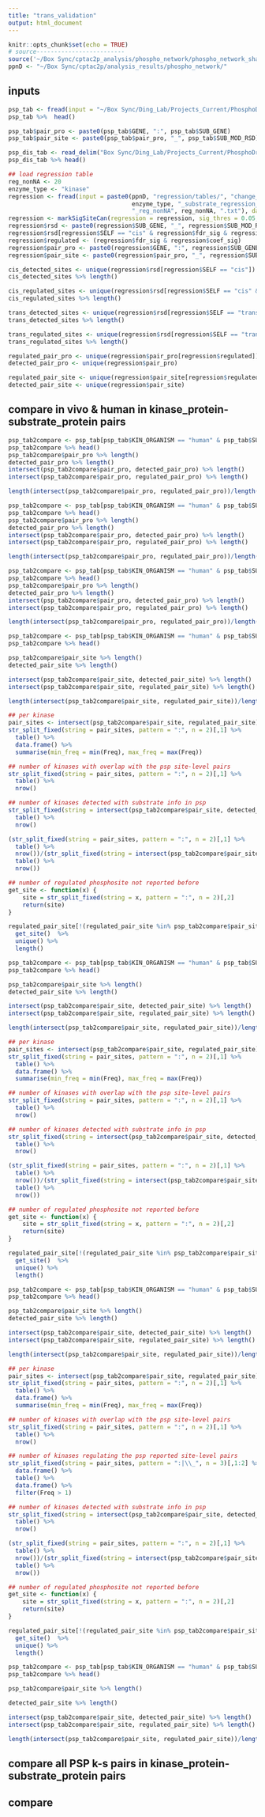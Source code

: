 ```yaml
---
title: "trans_validation"
output: html_document
---
```


```r
knitr::opts_chunk$set(echo = TRUE)
# source-------------------------
source('~/Box Sync/cptac2p_analysis/phospho_network/phospho_network_shared.R')
ppnD <- "~/Box Sync/cptac2p/analysis_results/phospho_network/"
```

## inputs
``` r
psp_tab <- fread(input = "~/Box Sync/Ding_Lab/Projects_Current/PhosphoDrug/PhosphoDrug_shared_data/Resources/Phospho_databases/PhosphoSitePlus/01042019/Kinase_Substrate_Dataset", data.table = F)
psp_tab %>%  head()

psp_tab$pair_pro <- paste0(psp_tab$GENE, ":", psp_tab$SUB_GENE)
psp_tab$pair_site <- paste0(psp_tab$pair_pro, "_", psp_tab$SUB_MOD_RSD)

psp_dis_tab <- read_delim("Box Sync/Ding_Lab/Projects_Current/PhosphoDrug/PhosphoDrug_shared_data/Resources/Phospho_databases/PhosphoSitePlus/01042019/Disease-associated_sites", "\t", escape_double = FALSE, trim_ws = TRUE, skip = 2)
psp_dis_tab %>% head()

```

``` r
## load regression table
reg_nonNA <- 20
enzyme_type <- "kinase"
regression <- fread(input = paste0(ppnD, "regression/tables/", "change_regression_nonNA/", 
                                   enzyme_type, "_substrate_regression_cptac2p_3can_tumor",
                                   "_reg_nonNA", reg_nonNA, ".txt"), data.table = F)
regression <- markSigSiteCan(regression = regression, sig_thres = 0.05, enzyme_type = enzyme_type)
regression$rsd <- paste0(regression$SUB_GENE, "_", regression$SUB_MOD_RSD)
regression$rsd[regression$SELF == "cis" & regression$fdr_sig & regression$coef_sig] %>% head
regression$regulated <- (regression$fdr_sig & regression$coef_sig)
regression$pair_pro <- paste0(regression$GENE, ":", regression$SUB_GENE)
regression$pair_site <- paste0(regression$pair_pro, "_", regression$SUB_MOD_RSD)

cis_detected_sites <- unique(regression$rsd[regression$SELF == "cis"])
cis_detected_sites %>% length()

cis_regulated_sites <- unique(regression$rsd[regression$SELF == "cis" & regression$fdr_sig & regression$coef_sig])
cis_regulated_sites %>% length()

trans_detected_sites <- unique(regression$rsd[regression$SELF == "trans"])
trans_detected_sites %>% length()

trans_regulated_sites <- unique(regression$rsd[regression$SELF == "trans" & regression$fdr_sig & regression$coef_sig])
trans_regulated_sites %>% length()

regulated_pair_pro <- unique(regression$pair_pro[regression$regulated])
detected_pair_pro <- unique(regression$pair_pro)

regulated_pair_site <- unique(regression$pair_site[regression$regulated])
detected_pair_site <- unique(regression$pair_site)

```

## compare in vivo & human in kinase_protein-substrate_protein pairs
``` r
psp_tab2compare <- psp_tab[psp_tab$KIN_ORGANISM == "human" & psp_tab$SUB_ORGANISM == "human" & psp_tab$IN_VIVO_RXN == "X",]
psp_tab2compare %>% head()
psp_tab2compare$pair_pro %>% length()
detected_pair_pro %>% length()
intersect(psp_tab2compare$pair_pro, detected_pair_pro) %>% length()
intersect(psp_tab2compare$pair_pro, regulated_pair_pro) %>% length()

length(intersect(psp_tab2compare$pair_pro, regulated_pair_pro))/length(intersect(psp_tab2compare$pair_pro, detected_pair_pro))
```

``` r
psp_tab2compare <- psp_tab[psp_tab$KIN_ORGANISM == "human" & psp_tab$SUB_ORGANISM == "human" & psp_tab$IN_VITRO_RXN == "X",]
psp_tab2compare %>% head()
psp_tab2compare$pair_pro %>% length()
detected_pair_pro %>% length()
intersect(psp_tab2compare$pair_pro, detected_pair_pro) %>% length()
intersect(psp_tab2compare$pair_pro, regulated_pair_pro) %>% length()

length(intersect(psp_tab2compare$pair_pro, regulated_pair_pro))/length(intersect(psp_tab2compare$pair_pro, detected_pair_pro))
```

``` r
psp_tab2compare <- psp_tab[psp_tab$KIN_ORGANISM == "human" & psp_tab$SUB_ORGANISM == "human" & (psp_tab$IN_VIVO_RXN == "X" | psp_tab$IN_VITRO_RXN == "X"),]
psp_tab2compare %>% head()
psp_tab2compare$pair_pro %>% length()
detected_pair_pro %>% length()
intersect(psp_tab2compare$pair_pro, detected_pair_pro) %>% length()
intersect(psp_tab2compare$pair_pro, regulated_pair_pro) %>% length()

length(intersect(psp_tab2compare$pair_pro, regulated_pair_pro))/length(intersect(psp_tab2compare$pair_pro, detected_pair_pro))
```

``` r
psp_tab2compare <- psp_tab[psp_tab$KIN_ORGANISM == "human" & psp_tab$SUB_ORGANISM == "human" & psp_tab$IN_VIVO_RXN == "X",]
psp_tab2compare %>% head()

psp_tab2compare$pair_site %>% length()
detected_pair_site %>% length()

intersect(psp_tab2compare$pair_site, detected_pair_site) %>% length()
intersect(psp_tab2compare$pair_site, regulated_pair_site) %>% length()

length(intersect(psp_tab2compare$pair_site, regulated_pair_site))/length(intersect(psp_tab2compare$pair_site, detected_pair_site))

## per kinase
pair_sites <- intersect(psp_tab2compare$pair_site, regulated_pair_site)
str_split_fixed(string = pair_sites, pattern = ":", n = 2)[,1] %>% 
  table() %>%
  data.frame() %>%
  summarise(min_freq = min(Freq), max_freq = max(Freq))

## number of kinases with overlap with the psp site-level pairs
str_split_fixed(string = pair_sites, pattern = ":", n = 2)[,1] %>% 
  table() %>%
  nrow()

## number of kinases detected with substrate info in psp
str_split_fixed(string = intersect(psp_tab2compare$pair_site, detected_pair_site), pattern = ":", n = 2)[,1] %>% 
  table() %>%
  nrow()

(str_split_fixed(string = pair_sites, pattern = ":", n = 2)[,1] %>% 
  table() %>%
  nrow())/(str_split_fixed(string = intersect(psp_tab2compare$pair_site, detected_pair_site), pattern = ":", n = 2)[,1] %>% 
  table() %>%
  nrow())

## number of regulated phosphosite not reported before
get_site <- function(x) { 
    site = str_split_fixed(string = x, pattern = ":", n = 2)[,2]
    return(site)
}

regulated_pair_site[!(regulated_pair_site %in% psp_tab2compare$pair_site)] %>%
  get_site()  %>%
  unique() %>%
  length()
```

``` r
psp_tab2compare <- psp_tab[psp_tab$KIN_ORGANISM == "human" & psp_tab$SUB_ORGANISM == "human" & psp_tab$IN_VIVO_RXN == "X",]
psp_tab2compare %>% head()

psp_tab2compare$pair_site %>% length()
detected_pair_site %>% length()

intersect(psp_tab2compare$pair_site, detected_pair_site) %>% length()
intersect(psp_tab2compare$pair_site, regulated_pair_site) %>% length()

length(intersect(psp_tab2compare$pair_site, regulated_pair_site))/length(intersect(psp_tab2compare$pair_site, detected_pair_site))

## per kinase
pair_sites <- intersect(psp_tab2compare$pair_site, regulated_pair_site)
str_split_fixed(string = pair_sites, pattern = ":", n = 2)[,1] %>% 
  table() %>%
  data.frame() %>%
  summarise(min_freq = min(Freq), max_freq = max(Freq))

## number of kinases with overlap with the psp site-level pairs
str_split_fixed(string = pair_sites, pattern = ":", n = 2)[,1] %>% 
  table() %>%
  nrow()

## number of kinases detected with substrate info in psp
str_split_fixed(string = intersect(psp_tab2compare$pair_site, detected_pair_site), pattern = ":", n = 2)[,1] %>% 
  table() %>%
  nrow()

(str_split_fixed(string = pair_sites, pattern = ":", n = 2)[,1] %>% 
  table() %>%
  nrow())/(str_split_fixed(string = intersect(psp_tab2compare$pair_site, detected_pair_site), pattern = ":", n = 2)[,1] %>% 
  table() %>%
  nrow())

## number of regulated phosphosite not reported before
get_site <- function(x) { 
    site = str_split_fixed(string = x, pattern = ":", n = 2)[,2]
    return(site)
}

regulated_pair_site[!(regulated_pair_site %in% psp_tab2compare$pair_site)] %>%
  get_site()  %>%
  unique() %>%
  length()
```


``` r
psp_tab2compare <- psp_tab[psp_tab$KIN_ORGANISM == "human" & psp_tab$SUB_ORGANISM == "human" & (psp_tab$IN_VIVO_RXN == "X" | psp_tab$IN_VITRO_RXN== "X"),]
psp_tab2compare %>% head()

psp_tab2compare$pair_site %>% length()
detected_pair_site %>% length()

intersect(psp_tab2compare$pair_site, detected_pair_site) %>% length()
intersect(psp_tab2compare$pair_site, regulated_pair_site) %>% length()

length(intersect(psp_tab2compare$pair_site, regulated_pair_site))/length(intersect(psp_tab2compare$pair_site, detected_pair_site))

## per kinase
pair_sites <- intersect(psp_tab2compare$pair_site, regulated_pair_site)
str_split_fixed(string = pair_sites, pattern = ":", n = 2)[,1] %>% 
  table() %>%
  data.frame() %>%
  summarise(min_freq = min(Freq), max_freq = max(Freq))

## number of kinases with overlap with the psp site-level pairs
str_split_fixed(string = pair_sites, pattern = ":", n = 2)[,1] %>% 
  table() %>%
  nrow()

## number of kinases regulating the psp reported site-level pairs
str_split_fixed(string = pair_sites, pattern = ":|\\_", n = 3)[,1:2] %>% 
  data.frame() %>%
  table() %>%
  data.frame() %>%
  filter(Freq > 1)

## number of kinases detected with substrate info in psp
str_split_fixed(string = intersect(psp_tab2compare$pair_site, detected_pair_site), pattern = ":", n = 2)[,1] %>% 
  table() %>%
  nrow()

(str_split_fixed(string = pair_sites, pattern = ":", n = 2)[,1] %>% 
  table() %>%
  nrow())/(str_split_fixed(string = intersect(psp_tab2compare$pair_site, detected_pair_site), pattern = ":", n = 2)[,1] %>% 
  table() %>%
  nrow())

## number of regulated phosphosite not reported before
get_site <- function(x) { 
    site = str_split_fixed(string = x, pattern = ":", n = 2)[,2]
    return(site)
}

regulated_pair_site[!(regulated_pair_site %in% psp_tab2compare$pair_site)] %>%
  get_site()  %>%
  unique() %>%
  length()
```

``` r
psp_tab2compare <- psp_tab[psp_tab$KIN_ORGANISM == "human" & psp_tab$SUB_ORGANISM == "human" & psp_tab$IN_VITRO_RXN == "X",]
psp_tab2compare %>% head()

psp_tab2compare$pair_site %>% length()

detected_pair_site %>% length()

intersect(psp_tab2compare$pair_site, detected_pair_site) %>% length()
intersect(psp_tab2compare$pair_site, regulated_pair_site) %>% length()

length(intersect(psp_tab2compare$pair_site, regulated_pair_site))/length(intersect(psp_tab2compare$pair_site, detected_pair_site))
```



## compare all PSP k-s pairs in kinase_protein-substrate_protein pairs

## compare 